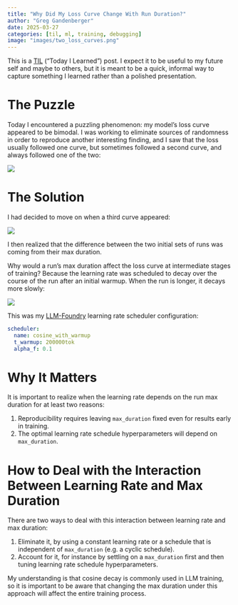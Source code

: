 ```yaml
---
title: "Why Did My Loss Curve Change With Run Duration?"
author: "Greg Gandenberger"
date: 2025-03-27
categories: [til, ml, training, debugging]
image: "images/two_loss_curves.png"
---
```


::: {.callout-note}
This is a [TIL](https://dev.to/jbranchaud/how-i-built-a-learning-machine-45k9) ("Today I Learned") post. I expect it to be useful to my future self and maybe to others, but it is meant to be a quick, informal way to capture something I learned rather than a polished presentation.
:::

# The Puzzle

Today I encountered a puzzling phenomenon: my model's loss curve appeared to be bimodal. I was working to eliminate sources of randomness in order to reproduce another interesting finding, and I saw that the loss usually followed one curve, but sometimes followed a second curve, and always followed one of the two:

![](images/two_loss_curves.png)

# The Solution

I had decided to move on when a third curve appeared:

![](images/three_loss_curves.png)

I then realized that the difference between the two initial sets of runs was coming from their max duration.

Why would a run's max duration affect the loss curve at intermediate stages of training? Because the learning rate was scheduled to decay over the course of the run after an initial warmup. When the run is longer, it decays more slowly:

![](images/lr_schedules.png)

::: {.callout-note}
This was my [LLM-Foundry](https://github.com/mosaicml/llm-foundry) learning rate scheduler configuration:

```yaml
scheduler:
  name: cosine_with_warmup
  t_warmup: 200000tok
  alpha_f: 0.1
```
:::

# Why It Matters

It is important to realize when the learning rate depends on the run max duration for at least two reasons:

1. Reproducibility requires leaving `max_duration` fixed even for results early in training.
2. The optimal learning rate schedule hyperparameters will depend on `max_duration`.

# How to Deal with the Interaction Between Learning Rate and Max Duration

There are two ways to deal with this interaction between learning rate and max duration:

1. Eliminate it, by using a constant learning rate or a schedule that is independent of `max_duration` (e.g. a cyclic schedule).
2. Account for it, for instance by settling on a `max_duration` first and then tuning learning rate schedule hyperparameters.

My understanding is that cosine decay is commonly used in LLM training, so it is important to be aware that changing the max duration under this approach will affect the entire training process.